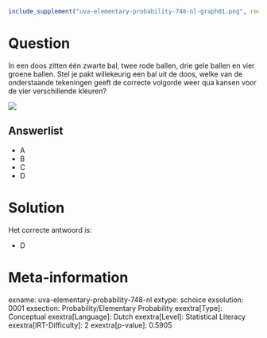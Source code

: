 ```r
include_supplement("uva-elementary-probability-748-nl-graph01.png", recursive = TRUE)
```

Question
========

In een doos zitten één zwarte bal, twee rode ballen, drie gele ballen en
vier groene ballen. Stel je pakt willekeurig een bal uit de doos, welke
van de onderstaande tekeningen geeft de correcte volgorde weer qua
kansen voor de vier verschillende kleuren?

![](uva-elementary-probability-748-nl-graph01.png)

Answerlist
----------

* A
* B
* C
* D

Solution
========

Het correcte antwoord is: 

* D

Meta-information
================
exname: uva-elementary-probability-748-nl
extype: schoice
exsolution: 0001
exsection: Probability/Elementary Probability
exextra[Type]: Conceptual
exextra[Language]: Dutch
exextra[Level]: Statistical Literacy
exextra[IRT-Difficulty]: 2
exextra[p-value]: 0.5905

